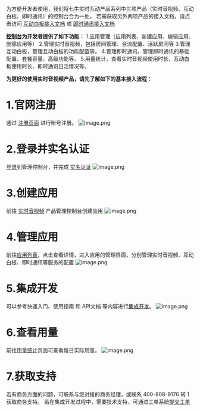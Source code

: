 
为方便开发者使用，我们将七牛实时互动产品系列中三项产品（实时音视频、互动白板、即时通讯）的控制台合为一处。
若需获取另外两项产品的接入文档，请点击访问 [互动白板接入文档](https://developer.qiniu.com/whiteboard) 或 [即时通讯接入文档](https://developer.qiniu.com/IM)

**[控制台](https://portal.qiniu.com/rtn/app)为开发者提供了如下功能：**
1.应用管理（应用列表、新建应用、编辑应用、删除应用等）
2.管理实时音视频，包括房间管理、合流配置、活跃房间等
3.管理互动白板，管理互动白板的功能配置等。
4.管理即时通讯，管理即时通讯的基础配置、套餐容量、高级功能等。
5.用量统计，查看实时音视频使用时长、互动白板使用时长、即时通讯日活情况等。
</br>


**为更好的使用实时音视频产品，请先了解如下的基本接入流程：**
# 1.官网注册
通过 [注册页面](https://portal.qiniu.com/signup) 进行账号注册。
![image.png](https://dn-odum9helk.qbox.me/FjLxPAkAqrdllzIJ5XrIx59O_o2w)

# 2.登录并实名认证
[登录](https://sso.qiniu.com/)到管理控制台，并完成 [实名认证](https://portal.qiniu.com/identity/choice)
![image.png](https://dn-odum9helk.qbox.me/Fj7JtoeDcYQkCrL0-C9PdGpASl4O)

# 3.创建应用
前往 [实时音视频](https://portal.qiniu.com/rtn/app) 产品管理控制台创建应用
![image.png](https://dn-odum9helk.qbox.me/Fu8R3sW7-7NR8NpgtxlbwrTagsdW)

# 4.管理应用
前往[应用列表](https://portal.qiniu.com/rtn/app)，点击查看详情，进入应用的管理界面，分别管理实时音视频、互动白板、即时通讯等服务的配置
![image.png](https://dn-odum9helk.qbox.me/FmKGjwjgs6Gf8biwnd2NnIuVkrvJ)

# 5.集成开发
可以参考快速入门、使用指南 和 API文档 等内容进行[集成开发](https://developer.qiniu.com/rtc)。
![image.png](https://dn-odum9helk.qbox.me/FvB2noMtiqY1vppssdP4WJXNKyKC)

# 6.查看用量
前往[用量统计](https://portal.qiniu.com/rtn/statistics/rtc)页面可查看每日实际用量。
![image.png](https://dn-odum9helk.qbox.me/FoDX3MzoF6tG50lCBUHlHpP6thSG)

# 7.获取支持
若有商务方面的问题，可联系与您对接的商务经理，或联系 400-808-9176 转 1 获取商务支持。
若在集成开发过程中，需要技术支持，可通过工单系统[提交工单](https://support.qiniu.com/tickets/new/?space=%E5%AE%9E%E6%97%B6%E9%9F%B3%E8%A7%86%E9%A2%91%E4%BA%91)









